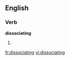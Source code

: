 
==English==

===Verb===
'''dissociating'''

# {{present participle of|[[dissociate]]}}

[[fr:dissociating]]
[[vi:dissociating]]